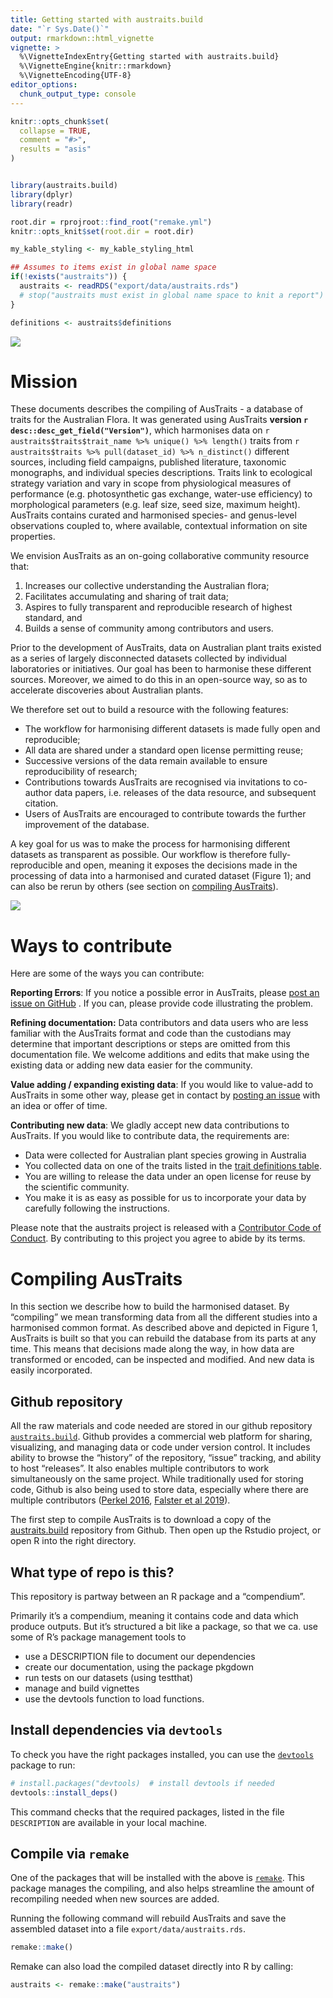 ```yaml
---
title: Getting started with austraits.build
date: "`r Sys.Date()`"
output: rmarkdown::html_vignette
vignette: >
  %\VignetteIndexEntry{Getting started with austraits.build}
  %\VignetteEngine{knitr::rmarkdown}
  %\VignetteEncoding{UTF-8}
editor_options:
  chunk_output_type: console
---
```


```r
knitr::opts_chunk$set(
  collapse = TRUE,
  comment = "#>",
  results = "asis"
)


library(austraits.build)
library(dplyr)
library(readr)

root.dir = rprojroot::find_root("remake.yml")
knitr::opts_knit$set(root.dir = root.dir)

my_kable_styling <- my_kable_styling_html
```

```r
## Assumes to items exist in global name space
if(!exists("austraits")) {
  austraits <- readRDS("export/data/austraits.rds")
  # stop("austraits must exist in global name space to knit a report")
}

definitions <- austraits$definitions
```

<img src="../docs/logo.png">

# Mission

These documents describes the compiling of AusTraits - a database of traits for the Australian Flora. It was generated using AusTraits **version `r desc::desc_get_field("Version")`**, which harmonises data on `r austraits$traits$trait_name %>% unique() %>% length()` traits from `r austraits$traits %>% pull(dataset_id) %>% n_distinct()` different sources, including field campaigns, published literature, taxonomic monographs, and individual species descriptions. Traits link to ecological strategy variation and vary in scope from physiological measures of performance (e.g. photosynthetic gas exchange, water-use efficiency) to morphological parameters (e.g. leaf size, seed size, maximum height). AusTraits contains curated and harmonised species- and genus-level observations coupled to, where available, contextual information on site properties. 

We envision AusTraits as an on-going collaborative community resource that:

1. Increases our collective understanding the Australian flora;
2. Facilitates accumulating and sharing of trait data;
3. Aspires to fully transparent and reproducible research of highest standard, and 
4. Builds a sense of community among contributors and users.

Prior to the development of AusTraits, data on Australian plant traits existed as a series of largely disconnected datasets collected by individual laboratories or initiatives. Our goal has been to harmonise these different sources. Moreover, we aimed to do this in an open-source way, so as to accelerate discoveries about Australian plants.

We therefore set out to build a resource with the following features:

* The workflow for harmonising different datasets is made fully open and reproducible;
* All data are shared under a standard open license permitting reuse;
* Successive versions of the data remain available to ensure reproducibility of research;
* Contributions towards AusTraits are recognised via invitations to co-author data papers, i.e. releases of the data resource, and subsequent citation. 
* Users of AusTraits are encouraged to contribute towards the further improvement of the database.

A key goal for us was to make the process for harmonising different datasets as transparent as possible. Our workflow is therefore fully-reproducible and open, meaning it exposes the decisions made in the processing of data into a harmonised and curated dataset (Figure 1); and can also be rerun by others (see section on [compiling AusTraits](#compiling)).

![](../docs/Workflow.png)

# Ways to contribute

Here are some of the ways you can contribute: 

**Reporting Errors**: If you notice a possible error in AusTraits, please [post an issue on GitHub](https://github.com/traitecoevo/austraits.build/issues) . If you can, please provide code illustrating the problem.

**Refining documentation:** Data contributors and data users who are less familiar with the AusTraits format and code than the custodians may determine that important descriptions or steps are omitted from this documentation file. We welcome additions and edits that make using the existing data or adding new data easier for the community.

**Value adding / expanding existing data**: If you would like to value-add to AusTraits in some other way, please get in contact by [posting an issue](https://github.com/traitecoevo/austraits.build/issues) with an idea or offer of time.

**Contributing new data**: We gladly accept new data contributions to AusTraits. If you would like to contribute data, the requirements are:

- Data were collected for Australian plant species growing in Australia
- You collected data on one of the traits listed in the [trait definitions table](Trait_definitions.md).
- You are willing to release the data under an open license for reuse by the scientific community.
- You make it is as easy as possible for us to incorporate your data by carefully following the instructions.

Please note that the austraits project is released with a [Contributor Code of Conduct](../.github/CODE_OF_CONDUCT.md). By contributing to this project you agree to abide by its terms.

# Compiling AusTraits

In this section we describe how to build the harmonised dataset. By "compiling" we mean transforming data from all the different studies into a harmonised common format. As described above and depicted in Figure 1, AusTraits is built so that you can rebuild the database from its parts at any time. This means that decisions made along the way, in how data are transformed or encoded, can be inspected and modified. And new data is easily incorporated.

## Github repository

All the raw materials and code needed are stored in our github repository  [`austraits.build`](https://github.com/traitecoevo/austraits.build/). Github provides a commercial web platform  for sharing, visualizing, and managing data or code under version control. It includes ability to browse the "history" of the repository, "issue" tracking, and ability to host "releases". It also enables multiple contributors to work simultaneously on the same project. While traditionally used for storing code, Github is also being used to store data, especially where there are multiple contributors ([Perkel 2016](http://doi.org/10.1038/538127a), [Falster et al 2019](http://doi.org/10.1093/gigascience/giz035)).

The first step to compile AusTraits is to download a copy of the [austraits.build](https://github.com/traitecoevo/austraits.build/) repository from Github. Then open up the Rstudio project, or open R into the right directory.

## What type of repo is this?

This repository is partway between an R package and a "compendium". 

Primarily it's a compendium, meaning it contains code and data which produce outputs. But it's structured a bit like a package, so that we ca. use some of R's package management tools to 

- use a DESCRIPTION file to document our dependencies
- create our documentation, using the package pkgdown
- run tests on our datasets (using testthat)
- manage and build vignettes
- use the devtools function to load functions.

## Install dependencies via `devtools`

To check you have the right packages installed, you can use the [`devtools`](https://devtools.r-lib.org) package to run:

```r
# install.packages("devtools)  # install devtools if needed
devtools::install_deps()
```

This command checks that the required packages, listed in the file `DESCRIPTION` are available in your local machine. 

## Compile via `remake`

One of the packages that will be installed with the above is [`remake`](https://github.com/richfitz/remake). This package manages the compiling, and also helps streamline the amount of recompiling needed when new sources are added.

Running the following command will rebuild AusTraits and save the assembled dataset into a file `export/data/austraits.rds`. 

```r
remake::make()
```

Remake can also load the compiled dataset directly into R by calling:

```r
austraits <- remake::make("austraits")
```



